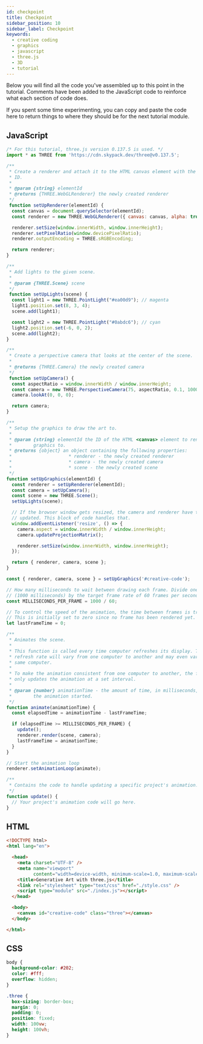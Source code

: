 ```yaml
---
id: checkpoint
title: Checkpoint
sidebar_position: 10
sidebar_label: Checkpoint
keywords:
  - creative coding
  - graphics
  - javascript
  - three.js
  - 3D
  - tutorial
---
```


Below you will find all the code you've assembled up to this point in the tutorial. Comments have been added to the JavaScript code to reinforce what each section of code does.

If you spent some time experimenting, you can copy and paste the code here to return things to where they should be for the next tutorial module.

## JavaScript

```javascript
/* For this tutorial, three.js version 0.137.5 is used. */
import * as THREE from 'https://cdn.skypack.dev/three@v0.137.5';

/**
 * Create a renderer and attach it to the HTML canvas element with the provided 
 * ID.
 *
 * @param {string} elementId
 * @returns {THREE.WebGLRenderer} the newly created renderer
 */
 function setUpRenderer(elementId) {
  const canvas = document.querySelector(elementId);
  const renderer = new THREE.WebGLRenderer({ canvas: canvas, alpha: true });

  renderer.setSize(window.innerWidth, window.innerHeight);
  renderer.setPixelRatio(window.devicePixelRatio);
  renderer.outputEncoding = THREE.sRGBEncoding;

  return renderer;
}

/**
 * Add lights to the given scene.
 * 
 * @param {THREE.Scene} scene 
 */
 function setUpLights(scene) {
  const light1 = new THREE.PointLight("#ea00d9"); // magenta
  light1.position.set(8, 3, 4);
  scene.add(light1);

  const light2 = new THREE.PointLight("#0abdc6"); // cyan
  light2.position.set(-6, 0, 2);
  scene.add(light2);
}

/**
 * Create a perspective camera that looks at the center of the scene.
 * 
 * @returns {THREE.Camera} the newly created camera
 */
 function setUpCamera() {
  const aspectRatio = window.innerWidth / window.innerHeight;
  const camera = new THREE.PerspectiveCamera(75, aspectRatio, 0.1, 1000);
  camera.lookAt(0, 0, 0);

  return camera;
}

/**
 * Setup the graphics to draw the art to.
 * 
 * @param {string} elementId the ID of the HTML <canvas> element to render the
 *        graphics to.
 * @returns {object} an object containing the following properties:
 *                     * renderer - the newly created renderer
 *                     * camera - the newly created camera
 *                     * scene - the newly created scene
 */
function setUpGraphics(elementId) {
  const renderer = setUpRenderer(elementId);
  const camera = setUpCamera();
  const scene = new THREE.Scene();
  setUpLights(scene);

  // If the browser window gets resized, the camera and renderer have to be
  // updated. This block of code handles that.
  window.addEventListener('resize', () => {
    camera.aspect = window.innerWidth / window.innerHeight;
    camera.updateProjectionMatrix();

    renderer.setSize(window.innerWidth, window.innerHeight);
  });

  return { renderer, camera, scene };
}

const { renderer, camera, scene } = setUpGraphics('#creative-code');

// How many milliseconds to wait between drawing each frame. Divide one second
// (1000 milliseconds) by the target frame rate of 60 frames per second.
const MILLISECONDS_PER_FRAME = 1000 / 60;

// To control the speed of the animation, the time between frames is tracked.
// This is initially set to zero since no frame has been rendered yet.
let lastFrameTime = 0;

/**
 * Animates the scene.
 * 
 * This function is called every time computer refreshes its display. The
 * refresh rate will vary from one computer to another and may even vary on the
 * same computer.
 * 
 * To make the animation consistent from one computer to another, the function
 * only updates the animation at a set interval.
 * 
 * @param {number} animationTime - the amount of time, in milliseconds, since
 *        the animation started.
 */
function animate(animationTime) {
  const elapsedTime = animationTime - lastFrameTime;

  if (elapsedTime >= MILLISECONDS_PER_FRAME) {
    update();
    renderer.render(scene, camera);
    lastFrameTime = animationTime;
  }
}

// Start the animation loop
renderer.setAnimationLoop(animate);

/**
 * Contains the code to handle updating a specific project's animation.
 */
function update() {
  // Your project's animation code will go here.
}
```

## HTML

```html
<!DOCTYPE html>
<html lang="en">

  <head>
    <meta charset="UTF-8" />
    <meta name="viewport" 
          content="width=device-width, minimum-scale=1.0, maximum-scale=1.0">
    <title>Generative Art with three.js</title>
    <link rel="stylesheet" type="text/css" href="./style.css" />
    <script type="module" src="./index.js"></script>
  </head>

  <body>
    <canvas id="creative-code" class="three"></canvas>
  </body>

</html>
```

## CSS

```css
body {
  background-color: #202;
  color: #fff;
  overflow: hidden;
}

.three {
  box-sizing: border-box;
  margin: 0;
  padding: 0;
  position: fixed;
  width: 100vw;
  height: 100vh;
}
```
